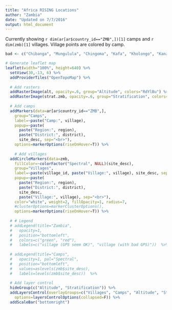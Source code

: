 ```yaml
---
title: "Africa RISING Locations"
author: "Zambia"
date: "Updated on 7/7/2016"
output: html_document
---
```


Currently showing `r dim(ar[ar$country_id=="ZMB",])[1]` camps and `r dim(zmb)[1]` villages. Village points are colored by camp.


```r

bad <- c("Chibanga", "Mungulula", "Chingoma", "Kafa", "Kholongo", "Kanzizila", "Kazizila", "Lutangu", "Maondo", "Munguli", "Mwangano", "Ntaisa", "Simalumba")

# Generate leaflet map
leaflet(width="100%", height=640) %>%
  setView(30,-13, 6) %>%
  addProviderTiles("OpenTopoMap") %>%
  
  # Add rasters
  addRasterImage(alt, opacity=.6, group="Altitude", colors="RdYlBu") %>%
  addRasterImage(strat.zmb, opacity=.6, group="Stratification", colors=pal.elev) %>%
  
  # Add camps
  addMarkers(data=ar[ar$country_id=="ZMB",],
    group="Camps",
    label=~paste("Camp:", village),
    popup=~paste(
      paste("Region:", region), 
      paste("District:", district), 
      site_desc, sep="<br>"),    
    options=markerOptions(riseOnHover=T)) %>%
  
    # Add villages
  addCircleMarkers(data=zmb,
    fillColor=~colorFactor("Spectral", NULL)(site_desc), 
    group="Villages",
    label=~paste(village_id, paste("Village:", village), site_desc, sep=" | "), 
    popup=~paste(
      paste("Region:", region), 
      paste("District:", district), 
      site_desc,
      paste("Village:", village), sep="<br>"),
    color="white", weight=2, fillOpacity=1, radius=7,
    #clusterOptions=markerClusterOptions(),
    options=markerOptions(riseOnHover=T)) %>%
  
  # # Legend
  # addLegend(title="Zambia",
  #   opacity=1,
  #   position="bottomleft", 
  #   colors=c("green", "red"),
  #   labels=c("village (GPS seem OK)", "village (with bad GPS)"))  %>%
  
  # addLegend(title="Camps",
  #   opacity=1, pal="Spectral",
  #   position="bottomleft", 
  #   values=aslevels(zmb$site_desc),
  #   labels=levels(zmb$site_desc))  %>%  
  
  # Add layer control
  hideGroup(c("Altitude", "Stratification")) %>%
  addLayersControl(overlayGroups=c("Villages", "Camps", "Altitude", "Stratification"),
    options=layersControlOptions(collapsed=F)) %>%
  addScaleBar("bottomright")



```

